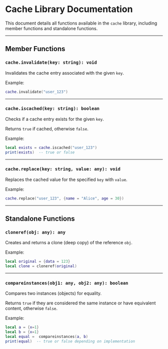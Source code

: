
# Cache Library Documentation

This document details all functions available in the `cache` library, including member functions and standalone functions.

---

## Member Functions

### `cache.invalidate(key: string): void`

Invalidates the cache entry associated with the given `key`.

Example:

```lua
cache.invalidate("user_123")
````

---

### `cache.iscached(key: string): boolean`

Checks if a cache entry exists for the given `key`.

Returns `true` if cached, otherwise `false`.

Example:

```lua
local exists = cache.iscached("user_123")
print(exists)  -- true or false
```

---

### `cache.replace(key: string, value: any): void`

Replaces the cached value for the specified `key` with `value`.

Example:

```lua
cache.replace("user_123", {name = "Alice", age = 30})
```

---

## Standalone Functions

### `cloneref(obj: any): any`

Creates and returns a clone (deep copy) of the reference `obj`.

Example:

```lua
local original = {data = 123}
local clone = cloneref(original)
```

---

### `compareinstances(obj1: any, obj2: any): boolean`

Compares two instances (objects) for equality.

Returns `true` if they are considered the same instance or have equivalent content, otherwise `false`.

Example:

```lua
local a = {x=1}
local b = {x=1}
local equal =  compareinstances(a, b)
print(equal)  -- true or false depending on implementation
```
